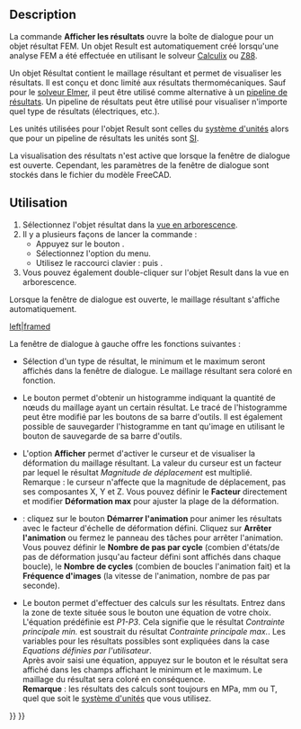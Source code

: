 <languages/>

{{Docnav/fr
|[[FEM_ResultsPurge/fr|Purger les résultats]]
|[[FEM_PostApplyChanges/fr|Appliquer les modifications]]
|[[FEM_Workbench/fr|Atelier FEM]]
|IconL=FEM_ResultsPurge.svg
|IconR=FEM_PostApplyChanges.svg
|IconC=Workbench_FEM.svg
}}

{{GuiCommand/fr
|Name=FEM ResultShow
|Name/fr=FEM Afficher les résultats
|MenuLocation=Résultats → Afficher les résultats
|Workbenches=[[FEM_Workbench/fr|FEM]]
|Shortcut={{KEY|R}} {{KEY|S}}
|SeeAlso=[[FEM_PostPipelineFromResult/fr|FEM Pipeline de résultats]], [[FEM_tutorial/fr|FEM Tutoriel]]
}}

==Description==

<div class="mw-translate-fuzzy">
La commande '''Afficher les résultats''' ouvre la boîte de dialogue pour un objet résultat FEM. Un objet Result est automatiquement créé lorsqu'une analyse FEM a été effectuée en utilisant le solveur [[FEM_SolverCalculixCxxtools/fr|Calculix]] ou [[FEM_SolverZ88/fr|Z88]].
</div>

Un objet Résultat contient le maillage résultant et permet de visualiser les résultats. Il est conçu et donc limité aux résultats thermomécaniques. Sauf pour le [[FEM_SolverElmer/fr|solveur Elmer]], il peut être utilisé comme alternative à un [[FEM_PostPipelineFromResult/fr|pipeline de résultats]]. Un pipeline de résultats peut être utilisé pour visualiser n'importe quel type de résultats (électriques, etc.).

Les unités utilisées pour l'objet Result sont celles du [[Preferences_Editor/fr#Unit.C3.A9s|système d'unités]] alors que pour un pipeline de résultats les unités sont [https://fr.wikipedia.org/wiki/Syst%C3%A8me_international_d%27unit%C3%A9s SI].

La visualisation des résultats n'est active que lorsque la fenêtre de dialogue est ouverte. Cependant, les paramètres de la fenêtre de dialogue sont stockés dans le fichier du modèle FreeCAD.

<span id="Usage"></span>
==Utilisation==

# Sélectionnez l'objet résultat dans la [[Tree_view/fr|vue en arborescence]].
# Il y a plusieurs façons de lancer la commande :
#* Appuyez sur le bouton {{Button|[[Image:FEM_ResultShow.svg|16px]] [[FEM_ResultShow/fr|Afficher les résultats]]}}.
#* Sélectionnez l'option {{MenuCommand|Résultats → [[Image:FEM_ResultShow.svg|16px]] Afficher le résultat}} du menu.
#* Utilisez le raccourci clavier : {{KEY|R}} puis {{KEY|S}}.
# Vous pouvez également double-cliquer sur l'objet Result dans la vue en arborescence.

Lorsque la fenêtre de dialogue est ouverte, le maillage résultant s'affiche automatiquement.

[[File:FEM_Result-Object-Dialog.png|left|framed]]

La fenêtre de dialogue à gauche offre les fonctions suivantes :

* Sélection d'un type de résultat, le minimum et le maximum seront affichés dans la fenêtre de dialogue. Le maillage résultant sera coloré en fonction.

* Le bouton {{Button|'''Histogramme'''}} permet d'obtenir un histogramme indiquant la quantité de nœuds du maillage ayant un certain résultat. Le tracé de l'histogramme peut être modifié par les boutons de sa barre d'outils. Il est également possible de sauvegarder l'histogramme en tant qu'image en utilisant le bouton de sauvegarde de sa barre d'outils.

* L'option '''Afficher''' permet d'activer le curseur et de visualiser la déformation du maillage résultant. La valeur du curseur est un facteur par lequel le résultat ''Magnitude de déplacement'' est multiplié.</br>Remarque : le curseur n'affecte que la magnitude de déplacement, pas ses composantes X, Y et Z. Vous pouvez définir le '''Facteur''' directement et modifier '''Déformation max''' pour ajuster la plage de la déformation.

* {{Version/fr|1.1}} : cliquez sur le bouton '''Démarrer l'animation''' pour animer les résultats avec le facteur d'échelle de déformation défini. Cliquez sur '''Arrêter l'animation''' ou fermez le panneau des tâches pour arrêter l'animation. Vous pouvez définir le '''Nombre de pas par cycle''' (combien d'états/de pas de déformation jusqu'au facteur défini sont affichés dans chaque boucle), le '''Nombre de cycles''' (combien de boucles l'animation fait) et la '''Fréquence d'images''' (la vitesse de l'animation, nombre de pas par seconde).

* Le bouton {{Button|'''Calculer'''}} permet d'effectuer des calculs sur les résultats. Entrez dans la zone de texte située sous le bouton une équation de votre choix. L'équation prédéfinie est ''P1-P3''. Cela signifie que le résultat ''Contrainte principale min.'' est soustrait du résultat ''Contrainte principale max.''. Les variables pour les résultats possibles sont expliquées dans la case ''Equations définies par l'utilisateur''.</br>Après avoir saisi une équation, appuyez sur le bouton et le résultat sera affiché dans les champs affichant le minimum et le maximum. Le maillage du résultat sera coloré en conséquence.</br>'''Remarque''' : les résultats des calculs sont toujours en MPa, mm ou T, quel que soit le [[Preferences_Editor/fr#Unit.C3.A9s|système d'unités]] que vous utilisez.

{{Docnav/fr
|[[FEM_ResultsPurge/fr|Purger les résultats]]
|[[FEM_PostApplyChanges/fr|Appliquer les modifications]]
|[[FEM_Workbench/fr|Atelier FEM]]
|IconL=FEM_ResultsPurge.svg
|IconR=FEM_PostApplyChanges.svg
|IconC=Workbench_FEM.svg
}}

{{FEM Tools navi{{#translation:}}}}
{{Userdocnavi{{#translation:}}}}